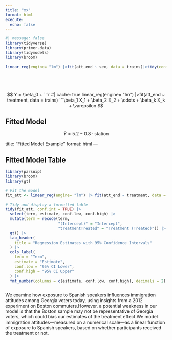 ```yaml
---
title: "xx"
format: html
execute: 
  echo: false
---
```


```r
#| message: false
library(tidyverse)
library(primer.data)
library(tidymodels)
library(broom)

linear_reg(engine= "lm") |>fit(att_end ~ sex, data = trains)|>tidy(conf.int = TRUE)






```
$$
Y = \beta_0 + 
```r
#| cache: true
linear_reg(engine= "lm") |>fit(att_end ~ treatment, data = trains) 
```\beta_1 X_1 + \beta_2 X_2 + \cdots + \beta_k X_k + \varepsilon
$$

## Fitted Model

$$
\hat{Y} = 5.2 - 0.8 \cdot \text{station}
$$


title: "Fitted Model Example"
format: html
---

## Fitted Model Table

```r
library(parsnip)
library(broom)
library(gt)

# Fit the model
fit_att <- linear_reg(engine= "lm") |> fit(att_end ~ treatment, data = trains)

# Tidy and display a formatted table
tidy(fit_att, conf.int = TRUE) |>
  select(term, estimate, conf.low, conf.high) |>
  mutate(term = recode(term,
                       "(Intercept)" = "Intercept",
                       "treatmentTreated" = "Treatment (Treated)")) |>
  gt() |>
  tab_header(
    title = "Regression Estimates with 95% Confidence Intervals"
  ) |>
  cols_label(
    term = "Term",
    estimate = "Estimate",
    conf.low = "95% CI Lower",
    conf.high = "95% CI Upper"
  ) |>
  fmt_number(columns = c(estimate, conf.low, conf.high), decimals = 2)

```

```

```


We examine how exposure to Spanish speakers influences immigration attitudes among Georgia voters today, using insights from a 2012 experiment on Boston commuters.However, a potential weakness in our model is that the Boston sample may not be representative of Georgia voters, which could bias our estimates of the treatment effect.We model immigration attitudes—measured on a numerical scale—as a linear function of exposure to Spanish speakers, based on whether participants received the treatment or not.